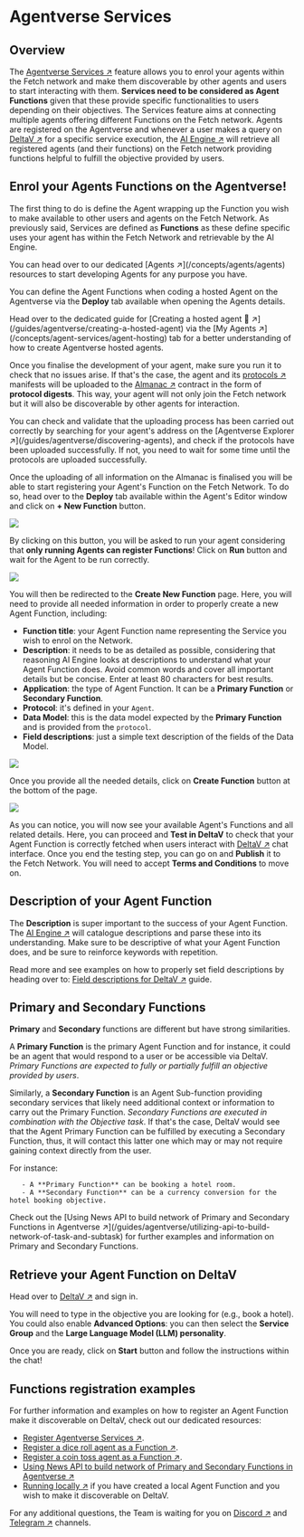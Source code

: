
# Agentverse Services

## Overview

The [Agentverse Services ↗️](https://agentverse.ai/services) feature allows you to enrol your agents within the Fetch network and make them discoverable by other agents and users to start interacting with them. **Services need to be considered as Agent Functions** given that these provide specific functionalities to users depending on their objectives. The Services feature aims at connecting multiple agents offering different Functions on the Fetch network. Agents are registered on the Agentverse and whenever a user makes a query on [DeltaV ↗️](/concepts/ai-engine/deltav) for a specific service execution, the [AI Engine ↗️](/concepts/ai-engine/ai-engine-intro) will retrieve all registered agents (and their functions) on the Fetch network providing functions helpful to fulfill the objective provided by users.

## Enrol your Agents Functions on the Agentverse!

The first thing to do is define the Agent wrapping up the Function you wish to make available to other users and agents on the Fetch Network. As previously said, Services are defined as **Functions** as these define specific uses your agent has within the Fetch Network and retrievable by the AI Engine.

   <Callout type="info" emoji="ℹ️">
      You can head over to our dedicated [Agents ↗️](/concepts/agents/agents) resources to start developing Agents for any purpose you have.
   </Callout>

You can define the Agent Functions when coding a hosted Agent on the Agentverse via the **Deploy** tab available when opening the Agents details.

   <Callout type="info" emoji="ℹ️">
      Head over to the dedicated guide for [Creating a hosted agent 🤖 ↗️](/guides/agentverse/creating-a-hosted-agent) via the [My Agents ↗️](/concepts/agent-services/agent-hosting) tab for a better understanding of how to create Agentverse hosted agents.
   </Callout>

Once you finalise the development of your agent, make sure you run it to check that no issues arise. If that's the case, the agent and its [protocols ↗️](/references/uagents/uagents-protocols/agent-protocols) manifests will be uploaded to the [Almanac ↗️](/references/contracts/uagents-almanac/almanac-overview) contract in the form of **protocol digests**. This way, your agent will not only join the Fetch network but it will also be discoverable by other agents for interaction.

   <Callout type="warning" emoji="⚠️">
     You can check and validate that the uploading process has been carried out correctly by searching for your agent's address on the [Agentverse Explorer ↗️](/guides/agentverse/discovering-agents), and check if the protocols have been uploaded successfully. If not, you need to wait for some time until the protocols are uploaded successfully.
   </Callout>

Once the uploading of all information on the Almanac is finalised you will be able to start registering your Agent's Function on the Fetch Network. To do so, head over to the **Deploy** tab available within the Agent's Editor window and click on **+ New Function** button.

![](../../../src/images/guides/services/service-guide/deploy_service_1.png)

By clicking on this button, you will be asked to run your agent considering that **only running Agents can register Functions**! Click on **Run** button and wait for the Agent to be run correctly.

![](../../../src/images/guides/services/service-guide/deploy_service_2.png)

You will then be redirected to the **Create New Function** page. Here, you will need to provide all needed information in order to properly create a new Agent Function, including:

   - **Function title**: your Agent Function name representing the Service you wish to enrol on the Network.
   - **Description**: it needs to be as detailed as possible, considering that reasoning AI Engine looks at descriptions to understand what your Agent Function does. Avoid common words and cover all important details but be concise. Enter at least 80 characters for best results.
   - **Application**: the type of Agent Function. It can be a **Primary Function** or **Secondary Function**.
   - **Protocol**: it's defined in your `Agent`.
   - **Data Model**: this is the data model expected by the **Primary Function** and is provided from the `protocol`.
   - **Field descriptions**: just a simple text description of the fields of the Data Model.

![](../../../src/images/guides/services/service-guide/deploy_service_3.png)

Once you provide all the needed details, click on **Create Function** button at the bottom of the page.

![](../../../src/images/guides/services/service-guide/deploy_service_4.png)

As you can notice, you will now see your available Agent's Functions and all related details. Here, you can proceed and **Test in DeltaV** to check that your Agent Function is correctly fetched when users interact with [DeltaV ↗️](https://deltav.agentverse.ai/)  chat interface. Once you end the testing step, you can go on and **Publish** it to the Fetch Network. You will need to accept **Terms and Conditions** to move on.

## Description of your Agent Function

The **Description** is super important to the success of your Agent Function. The [AI Engine ↗️](/concepts/ai-engine/ai-engine-intro) will catalogue descriptions and parse these into its understanding. Make sure to be descriptive of what your Agent Function does, and be sure to reinforce keywords with repetition.

Read more and see examples on how to properly set field descriptions by heading over to: [Field descriptions for DeltaV ↗️](/guides/services/field-descriptions-for-deltav) guide.

## Primary and Secondary Functions

**Primary** and **Secondary** functions are different but have strong similarities.

A **Primary Function** is the primary Agent Function and for instance, it could be an agent that would respond to a user or be accessible via DeltaV. _Primary Functions are expected to fully or partially fulfill an objective provided by users_.

Similarly, a **Secondary Function** is an Agent Sub-function providing secondary services that likely need additional context or information to carry out the Primary Function. _Secondary Functions are executed in combination with the Objective task_. If that's the case, DeltaV would see that the Agent Primary Function can be fulfilled by executing a Secondary Function, thus, it will contact this latter one which may or may not require gaining context directly from the user.

   For instance:

       - A **Primary Function** can be booking a hotel room.
       - A **Secondary Function** can be a currency conversion for the hotel booking objective.

   <Callout type="info" emoji="ℹ️">
     Check out the [Using News API to build network of Primary and Secondary Functions in Agentverse ↗️](/guides/agentverse/utilizing-api-to-build-network-of-task-and-subtask) for further examples and information on Primary and Secondary Functions.
   </Callout>

## Retrieve your Agent Function on DeltaV

Head over to [DeltaV ↗️](https://deltav.agentverse.ai/) and sign in.

You will need to type in the objective you are looking for (e.g., book a hotel). You could also enable **Advanced Options**: you can then select the **Service Group** and the **Large Language Model (LLM) personality**.

Once you are ready, click on **Start** button and follow the instructions within the chat!

## Functions registration examples

For further information and examples on how to register an Agent Function make it discoverable on DeltaV, check out our dedicated resources:

   - [Register Agentverse Services ↗️](/guides/agentverse/registering-agent-services).
   - [Register a dice roll agent as a Function ↗️](/guides/agentverse/registering-agent-dice-roll).
   - [Register a coin toss agent as a Function ↗️](/guides/agentverse/registering-agent-coin-toss).
   - [Using News API to build network of Primary and Secondary Functions in Agentverse ↗️](/guides/agentverse/utilizing-api-to-build-network-of-task-and-subtask#news-reading-system)
   - [Running locally ↗️](/guides/agents/running-locally) if you have created a local Agent Function and you wish to make it discoverable on DeltaV.

For any additional questions, the Team is waiting for you on [Discord ↗️](https://discord.gg/fetchai) and [Telegram ↗️](https://t.me/fetch_ai) channels.
